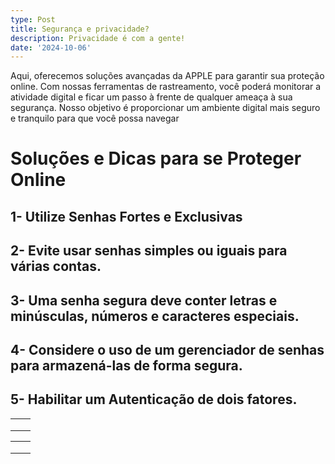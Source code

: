 ```yaml
---
type: Post
title: Segurança e privacidade?
description: Privacidade é com a gente!
date: '2024-10-06'
---
```

Aqui, oferecemos soluções avançadas da APPLE para garantir sua proteção online. Com nossas ferramentas de rastreamento, você poderá monitorar a atividade digital e ficar um passo à frente de qualquer ameaça à sua segurança. Nosso objetivo é proporcionar um ambiente digital mais seguro e tranquilo para que você possa navegar

# Soluções e Dicas para se Proteger Online

## 1- Utilize Senhas Fortes e Exclusivas

## 2- Evite usar senhas simples ou iguais para várias contas.

## 3- Uma senha segura deve conter letras e minúsculas, números e caracteres especiais.

## 4- Considere o uso de um gerenciador de senhas para armazená-las de forma segura.

## 5- Habilitar um Autenticação de dois fatores.

|   |   |
| - | - |
|   |   |
|   |   |
|   |   |

|    |    |
| -: | -: |
|    |    |
|    |    |
|    |    |

##

